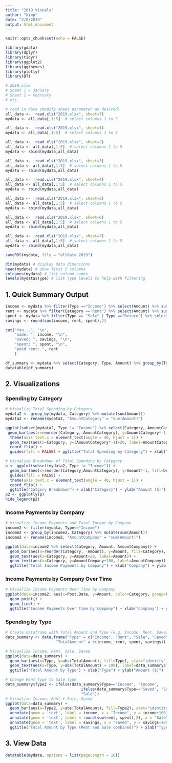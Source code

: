 ```yaml
---
title: "2019_Visuals"
author: "kimp"
date: "2/8/2019"
output: html_document
---
```


```r
knitr::opts_chunk$set(echo = FALSE)
```

```r
library(gdata)
library(dplyr)
library(tidyr)
library(ggplot2)
library(ggthemes)
library(plotly)
library(DT)
```

```r
# 2019.xlsx
# Sheet 1 = January
# Sheet 2 = February
# etc.

# read in data (modify sheet parameter as desired)
all_data <-  read.xls("2019.xlsx", sheet=7)
mydata <- all_data[,1:5]  # select columns 1 to 5
```

```r
all_data <-  read.xls("2019.xlsx", sheet=1)
mydata <- all_data[,1:5]  # select columns 1 to 5

all_data <-  read.xls("2019.xlsx", sheet=2)
all_data <- all_data[,1:5]  # select columns 1 to 5
mydata <- rbind(mydata,all_data)

all_data <-  read.xls("2019.xlsx", sheet=3)
all_data <- all_data[,1:5]  # select columns 1 to 5
mydata <- rbind(mydata,all_data)

all_data <-  read.xls("2019.xlsx", sheet=4)
all_data <- all_data[,1:5]  # select columns 1 to 5
mydata <- rbind(mydata,all_data)

all_data <-  read.xls("2019.xlsx", sheet=5)
all_data <- all_data[,1:5]  # select columns 1 to 5
mydata <- rbind(mydata,all_data)

all_data <-  read.xls("2019.xlsx", sheet=6)
all_data <- all_data[,1:5]  # select columns 1 to 5
mydata <- rbind(mydata,all_data)

all_data <-  read.xls("2019.xlsx", sheet=7)
all_data <- all_data[,1:5]  # select columns 1 to 5
mydata <- rbind(mydata,all_data)

saveRDS(mydata, file = "alldata_2019")
```

```r
dim(mydata) # display data dimensions
head(mydata) # show first 5 columns
colnames(mydata) # list column names
levels(mydata$Type) # list Type levels to help with filtering
```

## 1. Quick Summary Output
```r
income <- mydata %>% filter(Type =="Income") %>% select(Amount) %>% sum()
rent <- mydata %>% filter(Category =="Rent") %>% select(Amount) %>% sum()
spent <- mydata %>% filter(Type == "Sale" | Type =="Return") %>% select(Amount) %>% sum()
savings <- round(sum(income, rent, spent),2)

cat("You...", "\n",
    "made: ", income, "\n",
    "saved: ", savings, "\n",
    "spent: ", spent, "\n",
    "paid rent: ", rent
    )
```

```r
df_summary <- mydata %>% select(Category, Type, Amount) %>% group_by(Type) %>% summarise(sum=sum(Amount))
datatable(df_summary)
```

## 2. Visualizations
### Spending by Category
```r
# Visualize Total Spending by Category
mydata2 <- group_by(mydata, Category) %>% mutate(sum(Amount))
mydata2 <- rename(mydata2, "AmountCategory" = "sum(Amount)")

ggplot(subset(mydata2, Type != "Income") %>% select(Category, AmountCategory) %>% unique()) +
 geom_bar(aes(x=reorder(Category,-AmountCategory), y=AmountCategory*-1, fill=Category), stat="identity") + 
  theme(axis.text.x = element_text(angle = 40, hjust = 1)) +
  geom_text(aes(x=Category, y=(AmountCategory*-1)+20, label=AmountCategory*-1)) +
  coord_flip() +
  guides(fill = FALSE) + ggtitle("Total Spending by Category") + xlab("Category") + ylab("Amount ($)")

# Visualize Breakdown of Total Spending by Category 
p <- ggplot(subset(mydata2, Type != "Income")) +
  geom_bar(aes(x=reorder(Category,AmountCategory), y=Amount*-1, fill=Description), stat="identity") + 
  guides(fill = FALSE) + 
  theme(axis.text.x = element_text(angle = 40, hjust = 1)) +
  coord_flip() + 
  ggtitle("Catgory Breakdown") + xlab("Category") + ylab("Amount ($)")
p2 <- ggplotly(p)
hide_legend(p2)
```

### Income Payments by Company
```r
# Visualize Income Payments and Total Income by Company
income2 <- filter(mydata, Type=="Income")
income2 <- group_by(income2, Category) %>% mutate(sum(Amount))
income2 <- rename(income2, "AmountCompany" = "sum(Amount)")

ggplot(data=income2 %>% select(Category, Amount, AmountCompany)) +
  geom_bar(aes(x=reorder(Category, -Amount), y=Amount, fill=Category), stat="identity") +
  geom_text(aes(x=Category, y=Amount+20, label=Amount)) +
  geom_text(aes(x=Category, y=AmountCompany+100, label=AmountCompany)) +
  ggtitle("Total Income Payments by Company") + xlab("Company") + ylab("Amount ($)")
```

### Income Payments by Company Over Time
```r
# Visualize Income Payments Over Time by Company
ggplot(data=income2, aes(x=Post.Date, y=Amount, color=Category, group=Category)) +
  geom_point() +
  geom_line() +
  ggtitle("Income Payments Over Time by Company") + xlab("Company") + ylab("Amount ($)") + theme(axis.text.x = element_text(angle = 45, hjust = 1))
```

### Spending by Type
```r
# Create dataframe with Total Amount and Type (e.g. Income, Rent, Saved, Sale)
data_summary <- data.frame("Type" = c("Income", "Rent", "Sale", "Saved"),
                      "TotalAmount" = c(income, rent, spent, savings))

# Visualize Income, Rent, Sale, Saved
ggplot(data=data_summary) + 
  geom_bar(aes(x=Type, y=abs(TotalAmount), fill=Type), stat="identity") +
  geom_text(aes(x=Type, y=abs(TotalAmount) + 100), label=data_summary$TotalAmount) +
  ggtitle("Total Amount by Type") + xlab("Type") + ylab("Amount ($)")

# Change Rent Type to Sale Type
data_summary$Type2 <- ifelse(data_summary$Type=="Income", "Income", 
                                 ifelse(data_summary$Type=="Saved", "Saved",
                                 "Sale"))
# Visualize Income, Rent + Sale, Saved
ggplot(data=data_summary) + 
  geom_bar(aes(x=Type2, y=abs(TotalAmount), fill=Type2), stat="identity") +
  annotate(geom = 'text', label = income, x = "Income", y = income+100) +
  annotate(geom = 'text', label = round(sum(rent, spent),2), x = "Sale", y = abs(round(sum(rent,spent),2)-100)) +
  annotate(geom = 'text', label = savings, x = "Saved", y = savings+100) +
  ggtitle("Total Amount by Type (Rent and Sale combined)") + xlab("Type") + ylab("Amount ($)") + labs(fill="Type")
```

## 3. View Data 
```r
datatable(mydata, options = list(pageLength = 10))
```

